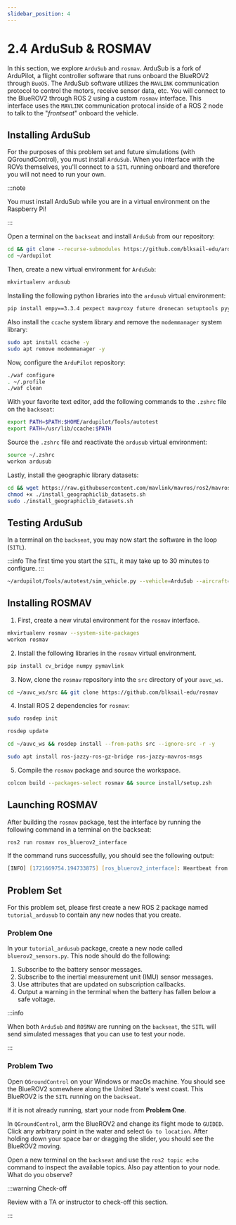 ```yaml
---
slidebar_position: 4
---
```


# 2.4 ArduSub & ROSMAV

In this section, we explore `ArduSub` and `rosmav`.
ArduSub is a fork of ArduPilot, a flight controller software that runs onboard the BlueROV2 through `BueOS`. The ArduSub software utilizes the `MAVLINK` communication protocol to control the motors, receive sensor data, etc.
You will connect to the BlueROV2 through ROS 2 using a custom `rosmav` interface. This interface uses the `MAVLINK` communication protocal inside of a ROS 2 node to talk to the "*frontseat*" onboard the vehicle.

## Installing ArduSub

For the purposes of this problem set and future simulations (with QGroundControl), you must install `ArduSub`.
When you interface with the ROVs themselves, you'll connect to a `SITL` running onboard and therefore you will not need to run your own.

:::note

You must install ArduSub while you are in a virtual environment on the Raspberry Pi!

:::

Open a terminal on the `backseat` and install `ArduSub` from our repository:

```zsh
cd && git clone --recurse-submodules https://github.com/blksail-edu/ardupilot
cd ~/ardupilot
```

Then, create a new virtual environment for `ArduSub`:

```zsh
mkvirtualenv ardusub
```

Installing the following python libraries into the `ardusub` virtual environment:

```zsh
pip install empy==3.3.4 pexpect mavproxy future dronecan setuptools pyyaml
```

Also install the `ccache` system library and remove the `modemmanager` system library:

```zsh
sudo apt install ccache -y
sudo apt remove modemmanager -y
```

Now, configure the `ArduPilot` repository:

```zsh
./waf configure
. ~/.profile
./waf clean
```

With your favorite text editor, add the following commands to the `.zshrc` file on the `backseat`:

```zsh
export PATH=$PATH:$HOME/ardupilot/Tools/autotest
export PATH=/usr/lib/ccache:$PATH
```

Source the `.zshrc` file and reactivate the `ardusub` virtual environment:

```zsh
source ~/.zshrc
workon ardusub
```

Lastly, install the geographic library datasets:

```zsh
cd && wget https://raw.githubusercontent.com/mavlink/mavros/ros2/mavros/scripts/install_geographiclib_datasets.sh
chmod +x ./install_geographiclib_datasets.sh
sudo ./install_geographiclib_datasets.sh
```

## Testing ArduSub

In a terminal on the `backseat`, you may now start the software in the loop (`SITL`).

:::info
The first time you start the `SITL`, it may take up to 30 minutes to configure.
:::

```zsh
~/ardupilot/Tools/autotest/sim_vehicle.py --vehicle=ArduSub --aircraft="bwsibot" -L RATBeach --out=udp:192.168.3.1:14550
```

## Installing ROSMAV

1. First, create a new virutal environment for the `rosmav` interface.

```zsh
mkvirtualenv rosmav --system-site-packages
workon rosmav
```

2. Install the following libraries in the `rosmav` virtual environment.

```zsh
pip install cv_bridge numpy pymavlink
```

3. Now, clone the `rosmav` repository into the `src` directory of your `auvc_ws`.

```zsh
cd ~/auvc_ws/src && git clone https://github.com/blksail-edu/rosmav
```

4. Install ROS 2 dependencies for `rosmav`:

```zsh
sudo rosdep init
```

```zsh
rosdep update
```

```zsh
cd ~/auvc_ws && rosdep install --from-paths src --ignore-src -r -y
```

```zsh
sudo apt install ros-jazzy-ros-gz-bridge ros-jazzy-mavros-msgs
```

5. Compile the `rosmav` package and source the workspace.

```zsh
colcon build --packages-select rosmav && source install/setup.zsh
```

## Launching ROSMAV

After building the `rosmav` package, test the interface by running the following command in a terminal on the backseat:

```zsh
ros2 run rosmav ros_bluerov2_interface
```

If the command runs successfully, you should see the following output:

```zsh
[INFO] [1721669754.194733875] [ros_bluerov2_interface]: Heartbeat from system 1, component 0
```


## Problem Set

For this problem set, please first create a new ROS 2 package named `tutorial_ardusub` to contain any new nodes that you create.

### Problem One

In your `tutorial_ardusub` package, create a new node called `bluerov2_sensors.py`. This node should do the following:

1. Subscribe to the battery sensor messages.
2. Subscribe to the inertial measurement unit \(IMU\) sensor messages.
3. Use attributes that are updated on subscription callbacks.
4. Output a warning in the terminal when the battery has fallen below a safe voltage.

:::info

When both `ArduSub` and `ROSMAV` are running on the `backseat`, the `SITL` will send simulated messages that you can use to test your node.

:::

### Problem Two

Open `QGroundControl` on your Windows or macOs machine. You should see the BlueROV2 somewhere along the United State's west coast. This BlueROV2 is the `SITL` running on the `backseat`.

If it is not already running, start your node from **Problem One**.

In `QGroundControl`, arm the BlueROV2 and change its flight mode to `GUIDED`. Click any arbitrary point in the water and select `Go to location`. After holding down your space bar or dragging the slider, you should see the BlueROV2 moving.

Open a new terminal on the `backseat` and use the `ros2 topic echo` command to inspect the available topics. Also pay attention to your node. What do you observe?

:::warning Check-off

Review with a TA or instructor to check-off this section.

:::
